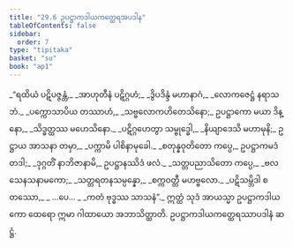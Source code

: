 ```yaml
---
title: "29.6 ဥပဋ္ဌာကဒါယကတ္ထေရအပဒါန"
tableOfContents: false
sidebar:
  order: 7
type: "tipitaka"
basket: "su"
book: "ap1"
---
```



<DynamicBreadcrumb />

<Division number="24" book="ap1">

<Paragraph number="3320" type="verses" book="ap1">
_“ရထိယံ ပဋိပဇ္ဇန္တံ,_  
_အာဟုတီနံ ပဋိဂ္ဂဟံ;_  
_ဒွိပဒိန္ဒံ မဟာနာဂံ,_  
_လောကဇေဋ္ဌံ နရာသဘံ._  

</Paragraph>

</Division>
<Division number="25" book="ap1">

<Paragraph number="3321" type="verses" book="ap1">
_ပက္ကောသာပိယ တဿာဟံ,_  
_သဗ္ဗလောကဟိတေသိနော;_  
ဥပဋ္ဌာကော မယာ ဒိန္နော,_  
_သိဒ္ဓတ္ထဿ မဟေသိနော._  

</Paragraph>

</Division>
<Division number="26" book="ap1">

<Paragraph number="3322" type="verses" book="ap1">
_ပဋိဂ္ဂဟေတွာ သမ္ဗုဒ္ဓေါ,_  
_နိယျာဒေသိ မဟာမုနိ;_  
ဥဋ္ဌာယ အာသနာ တမှာ,_  
_ပက္ကာမိ ပါစိနာမုခေါ._  

</Paragraph>

</Division>
<Division number="27" book="ap1">

<Paragraph number="3323" book="ap1">
_စတုန္နဝုတိတော ကပ္ပေ,_  
ဥပဋ္ဌာကမဒံ တဒါ;_  
_ဒုဂ္ဂတိံ နာဘိဇာနာမိ,_  
ဥပဋ္ဌာနဿိဒံ ဖလံ._  

</Paragraph>

</Division>
<Division number="28" book="ap1">

<Paragraph number="3324" type="verses" book="ap1">
_သတ္တပညာသိတော ကပ္ပေ,_  
_ဗလသေနသနာမကော;_  
_သတ္တရတနသမ္ပန္နော,_  
_စက္ကဝတ္တီ မဟဗ္ဗလော._  

</Paragraph>

</Division>
<Division number="29" book="ap1">

<Paragraph number="3325" type="verses" book="ap1">
_ပဋိသမ္ဘိဒါ စတဿော,_  
_ …ပေ… _  
_ကတံ ဗုဒ္ဓဿ သာသနံ”._  

</Paragraph>

<Paragraph number="3326" book="ap1">
ဣတ္ထံ သုဒံ အာယသ္မာ ဥပဋ္ဌာကဒါယကော ထေရော ဣမာ ဂါထာယော အဘာသိတ္ထာတိ.

</Paragraph>
</Division>

<Paragraph number="3327" type="center" book="ap1">
ဥပဋ္ဌာကဒါယကတ္ထေရဿာပဒါနံ ဆဋ္ဌံ.
</Paragraph>